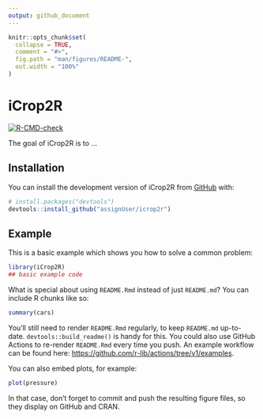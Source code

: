 ```yaml
---
output: github_document
---
```


<!-- README.md is generated from README.Rmd. Please edit that file -->

```r
knitr::opts_chunk$set(
  collapse = TRUE,
  comment = "#>",
  fig.path = "man/figures/README-",
  out.width = "100%"
)
```

# iCrop2R

<!-- badges: start -->
[![R-CMD-check](https://github.com/assignUser/icrop2r/actions/workflows/R-CMD-check.yaml/badge.svg)](https://github.com/assignUser/icrop2r/actions/workflows/R-CMD-check.yaml)
<!-- badges: end -->


The goal of iCrop2R is to ...

## Installation

You can install the development version of iCrop2R from [GitHub](https://github.com/) with:

``` r
# install.packages("devtools")
devtools::install_github("assignUser/icrop2r")
```

## Example

This is a basic example which shows you how to solve a common problem:

```r
library(iCrop2R)
## basic example code
```

What is special about using `README.Rmd` instead of just `README.md`? You can include R chunks like so:

```r
summary(cars)
```

You'll still need to render `README.Rmd` regularly, to keep `README.md` up-to-date. `devtools::build_readme()` is handy for this. You could also use GitHub Actions to re-render `README.Rmd` every time you push. An example workflow can be found here: <https://github.com/r-lib/actions/tree/v1/examples>.

You can also embed plots, for example:

```r
plot(pressure)
```

In that case, don't forget to commit and push the resulting figure files, so they display on GitHub and CRAN.
